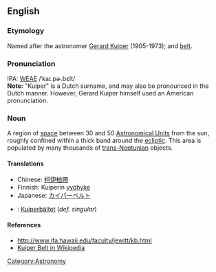 ==English==
===Etymology===
Named after the astronomer [[w:Gerard_Kuiper|Gerard Kuiper]] (1905-1973); and [[belt]].

===Pronunciation===
IPA: [[WEAE]] /ˈkaɪ.pɚ.bɛlt/ <br>
'''Note:''' "Kuiper" is a Dutch surname, and may also be pronounced in the Dutch manner.  However, Gerard Kuiper himself used an American pronunciation.

===Noun===
A region of [[space]] between 30 and 50 [[Astronomical Unit]]s from the sun, roughly confined within a thick band around the [[ecliptic]].  This area is populated by many thousands of [[trans-Neptunian]] objects.

====Translations====
*Chinese: [[柯伊柏帶]]
*Finnish: Kuiperin [[vyöhyke]]
*Japanese: [[カイパーベルト]]
*{{sv}}: [[Kuiperbältet]] (''def. singular'')

====References====
* http://www.ifa.hawaii.edu/faculty/jewitt/kb.html
* [[w:Kuiper_belt|Kuiper Belt in Wikipedia]]

[[Category:Astronomy]]